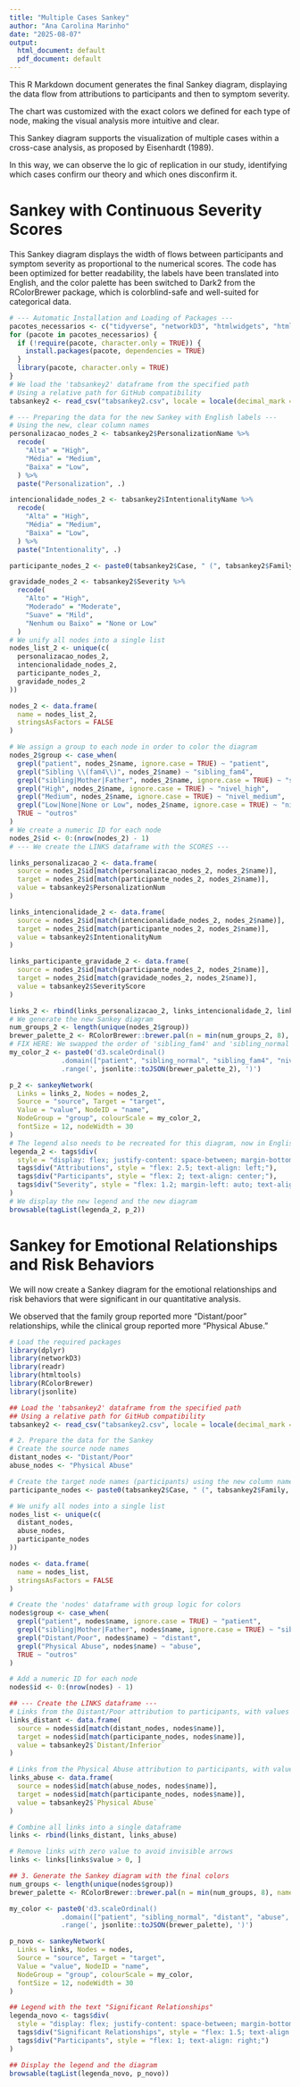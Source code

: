 ```yaml
---
title: "Multiple Cases Sankey"
author: "Ana Carolina Marinho"
date: "2025-08-07"
output:
  html_document: default
  pdf_document: default
---
```



This R Markdown document generates the final Sankey diagram, displaying the data flow from attributions to participants and then to symptom severity.

The chart was customized with the exact colors we defined for each type of node, making the visual analysis more intuitive and clear.

This Sankey diagram supports the visualization of multiple cases within a cross-case analysis, as proposed by Eisenhardt (1989).

In this way, we can observe the lo
gic of replication in our study, identifying which cases confirm our theory and which ones disconfirm it.
 


# Sankey with Continuous Severity Scores

This Sankey diagram displays the width of flows between participants and symptom severity as proportional to the numerical scores. The code has been optimized for better readability, the labels have been translated into English, and the color palette has been switched to Dark2 from the RColorBrewer package, which is colorblind-safe and well-suited for categorical data.

```r
# --- Automatic Installation and Loading of Packages ---
pacotes_necessarios <- c("tidyverse", "networkD3", "htmlwidgets", "htmltools", "RColorBrewer", "jsonlite", "here")
for (pacote in pacotes_necessarios) {
  if (!require(pacote, character.only = TRUE)) {
    install.packages(pacote, dependencies = TRUE)
  }
  library(pacote, character.only = TRUE)
}
# We load the 'tabsankey2' dataframe from the specified path  
# Using a relative path for GitHub compatibility
tabsankey2 <- read_csv("tabsankey2.csv", locale = locale(decimal_mark = ","))

# --- Preparing the data for the new Sankey with English labels ---
# Using the new, clear column names
personalizacao_nodes_2 <- tabsankey2$PersonalizationName %>%
  recode(
    "Alta" = "High",
    "Média" = "Medium",
    "Baixa" = "Low",
  ) %>%
  paste("Personalization", .)

intencionalidade_nodes_2 <- tabsankey2$IntentionalityName %>%
  recode(
    "Alta" = "High",
    "Média" = "Medium",
    "Baixa" = "Low",
  ) %>%
  paste("Intentionality", .)

participante_nodes_2 <- paste0(tabsankey2$Case, " (", tabsankey2$Family, ")")

gravidade_nodes_2 <- tabsankey2$Severity %>%
  recode(
    "Alto" = "High",
    "Moderado" = "Moderate",
    "Suave" = "Mild",
    "Nenhum ou Baixo" = "None or Low"
  )
# We unify all nodes into a single list  
nodes_list_2 <- unique(c(
  personalizacao_nodes_2,
  intencionalidade_nodes_2,
  participante_nodes_2,
  gravidade_nodes_2
))

nodes_2 <- data.frame(
  name = nodes_list_2,
  stringsAsFactors = FALSE
)

# We assign a group to each node in order to color the diagram
nodes_2$group <- case_when(
  grepl("patient", nodes_2$name, ignore.case = TRUE) ~ "patient",
  grepl("Sibling \\(fam4\\)", nodes_2$name) ~ "sibling_fam4",
  grepl("sibling|Mother|Father", nodes_2$name, ignore.case = TRUE) ~ "sibling_normal",
  grepl("High", nodes_2$name, ignore.case = TRUE) ~ "nivel_high",
  grepl("Medium", nodes_2$name, ignore.case = TRUE) ~ "nivel_medium",
  grepl("Low|None|None or Low", nodes_2$name, ignore.case = TRUE) ~ "nivel_low",
  TRUE ~ "outros"
)
# We create a numeric ID for each node  
nodes_2$id <- 0:(nrow(nodes_2) - 1)
# --- We create the LINKS dataframe with the SCORES ---

links_personalizacao_2 <- data.frame(
  source = nodes_2$id[match(personalizacao_nodes_2, nodes_2$name)],
  target = nodes_2$id[match(participante_nodes_2, nodes_2$name)],
  value = tabsankey2$PersonalizationNum
)

links_intencionalidade_2 <- data.frame(
  source = nodes_2$id[match(intencionalidade_nodes_2, nodes_2$name)],
  target = nodes_2$id[match(participante_nodes_2, nodes_2$name)],
  value = tabsankey2$IntentionalityNum
)

links_participante_gravidade_2 <- data.frame(
  source = nodes_2$id[match(participante_nodes_2, nodes_2$name)],
  target = nodes_2$id[match(gravidade_nodes_2, nodes_2$name)],
  value = tabsankey2$SeverityScore
)

links_2 <- rbind(links_personalizacao_2, links_intencionalidade_2, links_participante_gravidade_2)
# We generate the new Sankey diagram  
num_groups_2 <- length(unique(nodes_2$group))
brewer_palette_2 <- RColorBrewer::brewer.pal(n = min(num_groups_2, 8), name = "Dark2")
# FIX HERE: We swapped the order of 'sibling_fam4' and 'sibling_normal'  
my_color_2 <- paste0('d3.scaleOrdinal()
             .domain(["patient", "sibling_normal", "sibling_fam4", "nivel_high", "nivel_medium", "nivel_low", "outros"])
             .range(', jsonlite::toJSON(brewer_palette_2), ')')

p_2 <- sankeyNetwork(
  Links = links_2, Nodes = nodes_2,
  Source = "source", Target = "target",
  Value = "value", NodeID = "name",
  NodeGroup = "group", colourScale = my_color_2,
  fontSize = 12, nodeWidth = 30
)
# The legend also needs to be recreated for this diagram, now in English
legenda_2 <- tags$div(
  style = "display: flex; justify-content: space-between; margin-bottom: 8px; font-weight: bold; font-size: 14px; width: 100%; max-width: 800px;",
  tags$div("Attributions", style = "flex: 2.5; text-align: left;"),
  tags$div("Participants", style = "flex: 2; text-align: center;"),
  tags$div("Severity", style = "flex: 1.2; margin-left: auto; text-align: right;")
)
# We display the new legend and the new diagram
browsable(tagList(legenda_2, p_2))
```

# Sankey for Emotional Relationships and Risk Behaviors

We will now create a Sankey diagram for the emotional relationships and risk behaviors that were significant in our quantitative analysis.

We observed that the family group reported more “Distant/poor” relationships, while the clinical group reported more “Physical Abuse.”

```r
# Load the required packages
library(dplyr)
library(networkD3)
library(readr)
library(htmltools)
library(RColorBrewer)
library(jsonlite)

## Load the 'tabsankey2' dataframe from the specified path
## Using a relative path for GitHub compatibility
tabsankey2 <- read_csv("tabsankey2.csv", locale = locale(decimal_mark = ","))

# 2. Prepare the data for the Sankey
# Create the source node names
distant_nodes <- "Distant/Poor"
abuse_nodes <- "Physical Abuse"

# Create the target node names (participants) using the new column names
participante_nodes <- paste0(tabsankey2$Case, " (", tabsankey2$Family, ")")

# We unify all nodes into a single list
nodes_list <- unique(c(
  distant_nodes,
  abuse_nodes,
  participante_nodes
))

nodes <- data.frame(
  name = nodes_list,
  stringsAsFactors = FALSE
)

# Create the 'nodes' dataframe with group logic for colors
nodes$group <- case_when(
  grepl("patient", nodes$name, ignore.case = TRUE) ~ "patient",
  grepl("sibling|Mother|Father", nodes$name, ignore.case = TRUE) ~ "sibling_normal",
  grepl("Distant/Poor", nodes$name) ~ "distant",
  grepl("Physical Abuse", nodes$name) ~ "abuse",
  TRUE ~ "outros"
)

# Add a numeric ID for each node
nodes$id <- 0:(nrow(nodes) - 1)

## --- Create the LINKS dataframe ---
# Links from the Distant/Poor attribution to participants, with values as widths
links_distant <- data.frame(
  source = nodes$id[match(distant_nodes, nodes$name)],
  target = nodes$id[match(participante_nodes, nodes$name)],
  value = tabsankey2$`Distant/Inferior`
)

# Links from the Physical Abuse attribution to participants, with values as widths
links_abuse <- data.frame(
  source = nodes$id[match(abuse_nodes, nodes$name)],
  target = nodes$id[match(participante_nodes, nodes$name)],
  value = tabsankey2$`Physical Abuse`
)

# Combine all links into a single dataframe
links <- rbind(links_distant, links_abuse)

# Remove links with zero value to avoid invisible arrows
links <- links[links$value > 0, ]

## 3. Generate the Sankey diagram with the final colors
num_groups <- length(unique(nodes$group))
brewer_palette <- RColorBrewer::brewer.pal(n = min(num_groups, 8), name = "Dark2")

my_color <- paste0('d3.scaleOrdinal()
             .domain(["patient", "sibling_normal", "distant", "abuse", "outros"])
             .range(', jsonlite::toJSON(brewer_palette), ')')

p_novo <- sankeyNetwork(
  Links = links, Nodes = nodes,
  Source = "source", Target = "target",
  Value = "value", NodeID = "name",
  NodeGroup = "group", colourScale = my_color,
  fontSize = 12, nodeWidth = 30
)

## Legend with the text "Significant Relationships"
legenda_novo <- tags$div(
  style = "display: flex; justify-content: space-between; margin-bottom: 8px; font-weight: bold; font-size: 14px; width: 100%; max-width: 800px;",
  tags$div("Significant Relationships", style = "flex: 1.5; text-align: left;"),
  tags$div("Participants", style = "flex: 1; text-align: right;")
)

## Display the legend and the diagram
browsable(tagList(legenda_novo, p_novo))
```

